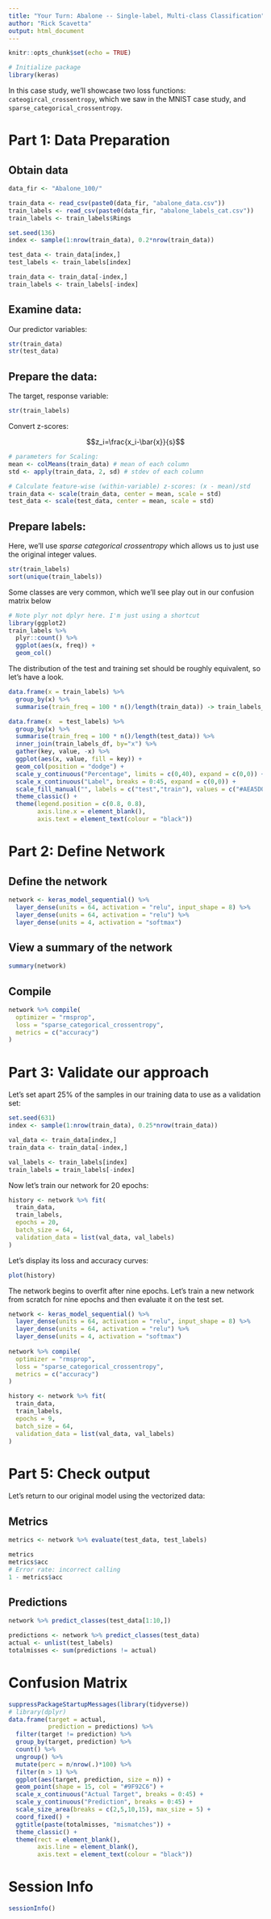 ```yaml
---
title: "Your Turn: Abalone -- Single-label, Multi-class Classification"
author: "Rick Scavetta" 
output: html_document
---
```


```r
knitr::opts_chunk$set(echo = TRUE)

# Initialize package
library(keras)
```

In this case study, we'll showcase two loss functions: `cateogircal_crossentropy`, which we saw in the MNIST case study, and `sparse_categorical_crossentropy`.

# Part 1: Data Preparation

## Obtain data

```r

data_fir <- "Abalone_100/"

train_data <- read_csv(paste0(data_fir, "abalone_data.csv"))
train_labels <- read_csv(paste0(data_fir, "abalone_labels_cat.csv"))
train_labels <- train_labels$Rings

set.seed(136)
index <- sample(1:nrow(train_data), 0.2*nrow(train_data))

test_data <- train_data[index,]
test_labels <- train_labels[index]

train_data <- train_data[-index,]
train_labels <- train_labels[-index]

```

## Examine data:

Our predictor variables:

```r
str(train_data)
str(test_data)
```

## Prepare the data:

The target, response variable:

```r
str(train_labels)
```

Convert z-scores:

$$z_i=\frac{x_i-\bar{x}}{s}$$

```r
# parameters for Scaling:
mean <- colMeans(train_data) # mean of each column
std <- apply(train_data, 2, sd) # stdev of each column

# Calculate feature-wise (within-variable) z-scores: (x - mean)/std
train_data <- scale(train_data, center = mean, scale = std)
test_data <- scale(test_data, center = mean, scale = std)
```

## Prepare labels:

Here, we'll use _sparse categorical crossentropy_ which allows us to just use the original integer values.


```r
str(train_labels)
sort(unique(train_labels))
```

Some classes are very common, which we'll see play out in our confusion matrix below 

```r
# Note plyr not dplyr here. I'm just using a shortcut
library(ggplot2)
train_labels %>% 
  plyr::count() %>%
  ggplot(aes(x, freq)) +
  geom_col()
```

The distribution of the test and training set should be roughly equivalent, so let's have a look. 

```r
data.frame(x = train_labels) %>% 
  group_by(x) %>% 
  summarise(train_freq = 100 * n()/length(train_data)) -> train_labels_df

data.frame(x  = test_labels) %>% 
  group_by(x) %>% 
  summarise(train_freq = 100 * n()/length(test_data)) %>% 
  inner_join(train_labels_df, by="x") %>% 
  gather(key, value, -x) %>% 
  ggplot(aes(x, value, fill = key)) +
  geom_col(position = "dodge") +
  scale_y_continuous("Percentage", limits = c(0,40), expand = c(0,0)) +
  scale_x_continuous("Label", breaks = 0:45, expand = c(0,0)) +
  scale_fill_manual("", labels = c("test","train"), values = c("#AEA5D0", "#54C8B7")) +
  theme_classic() +
  theme(legend.position = c(0.8, 0.8),
        axis.line.x = element_blank(),
        axis.text = element_text(colour = "black"))
```

# Part 2: Define Network

## Define the network

```r
network <- keras_model_sequential() %>% 
  layer_dense(units = 64, activation = "relu", input_shape = 8) %>% 
  layer_dense(units = 64, activation = "relu") %>% 
  layer_dense(units = 4, activation = "softmax")

```

## View a summary of the network

```r
summary(network)
```

## Compile

```r
network %>% compile(
  optimizer = "rmsprop",
  loss = "sparse_categorical_crossentropy",
  metrics = c("accuracy")
)
```

# Part 3: Validate our approach

Let's set apart 25% of the samples in our training data to use as a validation set:

```r
set.seed(631)
index <- sample(1:nrow(train_data), 0.25*nrow(train_data))

val_data <- train_data[index,]
train_data <- train_data[-index,]

val_labels <- train_labels[index]
train_labels = train_labels[-index]
```

Now let's train our network for 20 epochs:

```r
history <- network %>% fit(
  train_data,
  train_labels,
  epochs = 20,
  batch_size = 64,
  validation_data = list(val_data, val_labels)
)
```

Let's display its loss and accuracy curves:

```r
plot(history)
```

The network begins to overfit after nine epochs. Let's train a new network from scratch for nine epochs and then evaluate it on the test set.

```r
network <- keras_model_sequential() %>% 
  layer_dense(units = 64, activation = "relu", input_shape = 8) %>% 
  layer_dense(units = 64, activation = "relu") %>% 
  layer_dense(units = 4, activation = "softmax")
  
network %>% compile(
  optimizer = "rmsprop",
  loss = "sparse_categorical_crossentropy",
  metrics = c("accuracy")
)

history <- network %>% fit(
  train_data,
  train_labels,
  epochs = 9,
  batch_size = 64,
  validation_data = list(val_data, val_labels)
)
```

# Part 5: Check output

Let's return to our original model using the vectorized data:

## Metrics

```r
metrics <- network %>% evaluate(test_data, test_labels)
```

```r
metrics
metrics$acc
# Error rate: incorrect calling
1 - metrics$acc
```

## Predictions

```r
network %>% predict_classes(test_data[1:10,])
```

```r
predictions <- network %>% predict_classes(test_data)
actual <- unlist(test_labels)
totalmisses <- sum(predictions != actual)
```

# Confusion Matrix

```r
suppressPackageStartupMessages(library(tidyverse))
# library(dplyr)
data.frame(target = actual,
           prediction = predictions) %>% 
  filter(target != prediction) %>% 
  group_by(target, prediction) %>%
  count() %>%
  ungroup() %>%
  mutate(perc = n/nrow(.)*100) %>% 
  filter(n > 1) %>% 
  ggplot(aes(target, prediction, size = n)) +
  geom_point(shape = 15, col = "#9F92C6") +
  scale_x_continuous("Actual Target", breaks = 0:45) +
  scale_y_continuous("Prediction", breaks = 0:45) +
  scale_size_area(breaks = c(2,5,10,15), max_size = 5) +
  coord_fixed() +
  ggtitle(paste(totalmisses, "mismatches")) +
  theme_classic() +
  theme(rect = element_blank(),
        axis.line = element_blank(),
        axis.text = element_text(colour = "black"))

```

# Session Info

```r
sessionInfo()
```

